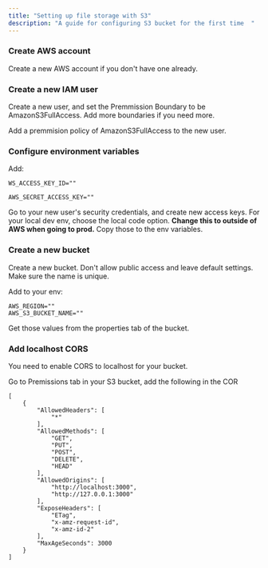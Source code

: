 ```yaml
---
title: "Setting up file storage with S3"
description: "A guide for configuring S3 bucket for the first time  "
---
```


### Create AWS account

Create a new AWS account if you don't have one already.

### Create a new IAM user

Create a new user, and set the Premmission Boundary to be AmazonS3FullAccess. Add more boundaries if you need more.

Add a premmision policy of AmazonS3FullAccess to the new user.

### Configure environment variables

Add:

```dotenv
WS_ACCESS_KEY_ID=""

AWS_SECRET_ACCESS_KEY=""
```

Go to your new user's security credentials, and create new access keys. For your local dev env, choose the local code option. **Change this to outside of AWS when going to prod.** Copy those to the env variables.

### Create a new bucket

Create a new bucket. Don't allow public access and leave default settings. Make sure the name is unique. 

Add to your env:

```dotenv
AWS_REGION=""
AWS_S3_BUCKET_NAME=""
```

Get those values from the properties tab of the bucket.

### Add localhost CORS

You need to enable CORS to localhost for your bucket.

Go to Premissions tab in your S3 bucket, add the following in the COR

```
[
    {
        "AllowedHeaders": [
            "*"
        ],
        "AllowedMethods": [
            "GET",
            "PUT",
            "POST",
            "DELETE",
            "HEAD"
        ],
        "AllowedOrigins": [
            "http://localhost:3000",
            "http://127.0.0.1:3000"
        ],
        "ExposeHeaders": [
            "ETag",
            "x-amz-request-id",
            "x-amz-id-2"
        ],
        "MaxAgeSeconds": 3000
    }
]
```
